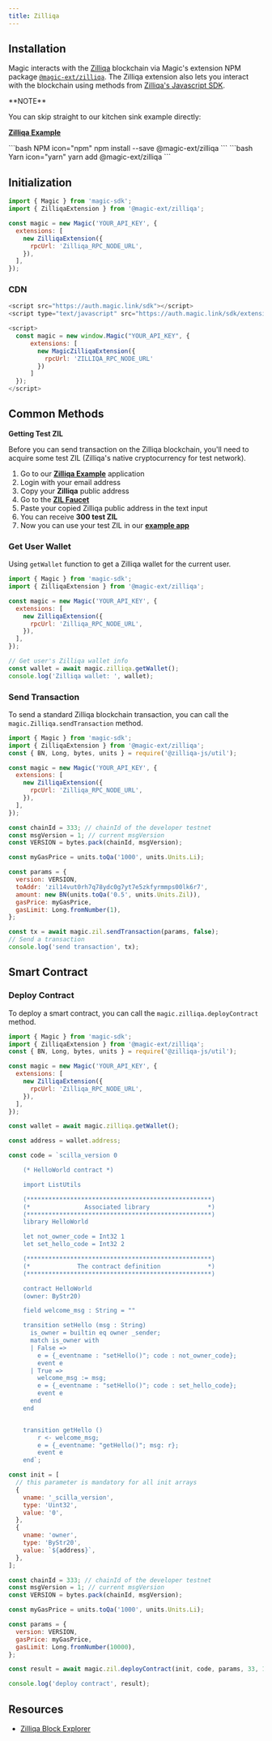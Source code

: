 ---
title: Zilliqa
---


## Installation

Magic interacts with the [Zilliqa](https://www.zilliqa.com/) blockchain via Magic's extension NPM package [`@magic-ext/zilliqa`](https://www.npmjs.com/package/@magic-ext/zilliqa). The Zilliqa extension also lets you interact with the blockchain using methods from [Zilliqa's Javascript SDK](https://github.com/Zilliqa/Zilliqa-JavaScript-Library).

<Note>
**NOTE**

You can skip straight to our kitchen sink example directly:

[**Zilliqa Example**](https://codesandbox.io/s/github/MagicLabs/example-zilliqa)

</Note>

<CodeGroup>
```bash NPM icon="npm"
npm install --save @magic-ext/zilliqa
```
```bash Yarn icon="yarn"
yarn add @magic-ext/zilliqa
```
</CodeGroup>


## Initialization

```js JavaScript icon="square-js"
import { Magic } from 'magic-sdk';
import { ZilliqaExtension } from '@magic-ext/zilliqa';

const magic = new Magic('YOUR_API_KEY', {
  extensions: [
    new ZilliqaExtension({
      rpcUrl: 'Zilliqa_RPC_NODE_URL',
    }),
  ],
});
```

### CDN

```javascript JavaScript icon="square-js"
<script src="https://auth.magic.link/sdk"></script>
<script type="text/javascript" src="https://auth.magic.link/sdk/extension/zilliqa"></script>

<script>
  const magic = new window.Magic("YOUR_API_KEY", {
      extensions: [
        new MagicZilliqaExtension({
          rpcUrl: 'ZILLIQA_RPC_NODE_URL'
        })
      ]
  });
</script>
```

## Common Methods

**Getting Test ZIL**

Before you can send transaction on the Zilliqa blockchain, you'll need to acquire some test ZIL (Zilliqa's native cryptocurrency for test network).

1.  Go to our [**Zilliqa Example**](https://codesandbox.io/s/github/MagicLabs/example-zilliqa) application
2.  Login with your email address
3.  Copy your **Zilliqa** public address
4.  Go to the [**ZIL Faucet**](https://dev-wallet.zilliqa.com/faucet)
5.  Paste your copied Zilliqa public address in the text input
6.  You can receive **300 test ZIL**
7.  Now you can use your test ZIL in our [**example app**](https://codesandbox.io/s/github/MagicLabs/example-zilliqa)

### Get User Wallet

Using `getWallet` function to get a Zilliqa wallet for the current user.

```js JavaScript icon="square-js"
import { Magic } from 'magic-sdk';
import { ZilliqaExtension } from '@magic-ext/zilliqa';

const magic = new Magic('YOUR_API_KEY', {
  extensions: [
    new ZilliqaExtension({
      rpcUrl: 'Zilliqa_RPC_NODE_URL',
    }),
  ],
});

// Get user's Zilliqa wallet info
const wallet = await magic.zilliqa.getWallet();
console.log('Zilliqa wallet: ', wallet);
```

### Send Transaction

To send a standard Zilliqa blockchain transaction, you can call the `magic.Zilliqa.sendTransaction` method.

```js JavaScript icon="square-js"
import { Magic } from 'magic-sdk';
import { ZilliqaExtension } from '@magic-ext/zilliqa';
const { BN, Long, bytes, units } = require('@zilliqa-js/util');

const magic = new Magic('YOUR_API_KEY', {
  extensions: [
    new ZilliqaExtension({
      rpcUrl: 'Zilliqa_RPC_NODE_URL',
    }),
  ],
});

const chainId = 333; // chainId of the developer testnet
const msgVersion = 1; // current msgVersion
const VERSION = bytes.pack(chainId, msgVersion);

const myGasPrice = units.toQa('1000', units.Units.Li);

const params = {
  version: VERSION,
  toAddr: 'zil14vut0rh7q78ydc0g7yt7e5zkfyrmmps00lk6r7',
  amount: new BN(units.toQa('0.5', units.Units.Zil)),
  gasPrice: myGasPrice,
  gasLimit: Long.fromNumber(1),
};

const tx = await magic.zil.sendTransaction(params, false);
// Send a transaction
console.log('send transaction', tx);
```

## Smart Contract

### Deploy Contract

To deploy a smart contract, you can call the `magic.zilliqa.deployContract` method.

```js JavaScript icon="square-js"
import { Magic } from 'magic-sdk';
import { ZilliqaExtension } from '@magic-ext/zilliqa';
const { BN, Long, bytes, units } = require('@zilliqa-js/util');

const magic = new Magic('YOUR_API_KEY', {
  extensions: [
    new ZilliqaExtension({
      rpcUrl: 'Zilliqa_RPC_NODE_URL',
    }),
  ],
});

const wallet = await magic.zilliqa.getWallet();

const address = wallet.address;

const code = `scilla_version 0

    (* HelloWorld contract *)

    import ListUtils

    (***************************************************)
    (*               Associated library                *)
    (***************************************************)
    library HelloWorld

    let not_owner_code = Int32 1
    let set_hello_code = Int32 2

    (***************************************************)
    (*             The contract definition             *)
    (***************************************************)

    contract HelloWorld
    (owner: ByStr20)

    field welcome_msg : String = ""

    transition setHello (msg : String)
      is_owner = builtin eq owner _sender;
      match is_owner with
      | False =>
        e = {_eventname : "setHello()"; code : not_owner_code};
        event e
      | True =>
        welcome_msg := msg;
        e = {_eventname : "setHello()"; code : set_hello_code};
        event e
      end
    end


    transition getHello ()
        r <- welcome_msg;
        e = {_eventname: "getHello()"; msg: r};
        event e
    end`;

const init = [
  // this parameter is mandatory for all init arrays
  {
    vname: '_scilla_version',
    type: 'Uint32',
    value: '0',
  },
  {
    vname: 'owner',
    type: 'ByStr20',
    value: `${address}`,
  },
];

const chainId = 333; // chainId of the developer testnet
const msgVersion = 1; // current msgVersion
const VERSION = bytes.pack(chainId, msgVersion);

const myGasPrice = units.toQa('1000', units.Units.Li);

const params = {
  version: VERSION,
  gasPrice: myGasPrice,
  gasLimit: Long.fromNumber(10000),
};

const result = await magic.zil.deployContract(init, code, params, 33, 1000, false);

console.log('deploy contract', result);
```

## Resources

* [Zilliqa Block Explorer](https://viewblock.io/zilliqa)
